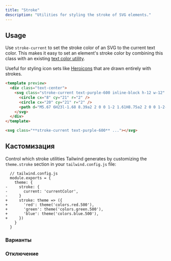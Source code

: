 ```yaml
---
title: "Stroke"
description: "Utilities for styling the stroke of SVG elements."
---
```




## Usage

Use `stroke-current` to set the stroke color of an SVG to the current text color. This makes it easy to set an element's stroke color by combining this class with an existing [text color utility](/docs/text-color).

Useful for styling icon sets like [Heroicons](http://heroicons.com/) that are drawn entirely with strokes.

```html purple
<template preview>
  <div class="text-center">
    <svg class="stroke-current text-purple-600 inline-block h-12 w-12" viewBox="0 0 24 24" xmlns="http://www.w3.org/2000/svg" fill="none" stroke-width="2" stroke-linecap="round" stroke-linejoin="round">
      <circle cx="8" cy="21" r="2" />
      <circle cx="20" cy="21" r="2" />
      <path d="M5.67 6H23l-1.68 8.39a2 2 0 0 1-2 1.61H8.75a2 2 0 0 1-2-1.74L5.23 2.74A2 2 0 0 0 3.25 1H1" />
    </svg>
  </div>
</template>

<svg class="**stroke-current text-purple-600** ..."></svg>
```

## Кастомизация

Control which stroke utilities Tailwind generates by customizing the `theme.stroke` section in your `tailwind.config.js` file:

```diff-js
  // tailwind.config.js
  module.exports = {
    theme: {
-     stroke: {
-       current: 'currentColor',
-     }
+     stroke: theme => ({
+       'red': theme('colors.red.500'),
+       'green': theme('colors.green.500'),
+       'blue': theme('colors.blue.500'),
+     })
    }
  }
```

### Варианты

<Variants plugin="stroke" />

### Отключение

<Disabling plugin="stroke" />
